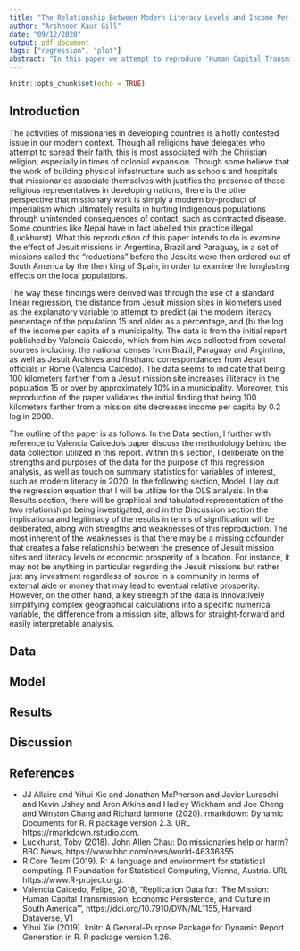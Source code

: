 ```yaml
---
title: "The Relationship Between Modern Literacy Levels and Income Per Capita Based on Proximity to Jesuit Mission Sites"
author: "Arshnoor Kaur Gill"
date: "09/12/2020"
output: pdf_document
tags: ["regression", "plot"]
abstract: "In this paper we attempt to reproduce 'Human Capital Transmission, Economic Persistance and Culture in South America' by Felipe Valencia Caicedo. We found that there is a 10% increase in modern literacy levels and a 0.2 log increase in the income per capita if one lives in a municipality 100 km closer to a Jesuit mission site in Brazil, Paraguay and Argentina. This suggests that investment in a community may lead to a longterm development of the prosperity of a community, and that the impact of missionaries on communities is a complex relation that deserves further research. A weakness is that through using Jesuit mission sites as proxies for sources of investment in this community, a false linkage could be created between the presence of missionaries and economic and social development in a municipality."
---
```


```r
knitr::opts_chunk$set(echo = TRUE)
```

## Introduction
The activities of missionaries in developing countries is a hotly contested issue in our modern context. Though all religions have delegates who attempt to spread their faith, this is most associated with the Christian religion, especially in times of colonial expansion. Though some believe that the work of building physical infastructure such as schools and hospitals that missionaries associate themselves with justifies the presence of these religious representatives in developing nations, there is the other perspective that missionary work is simply a modern by-product of imperialism which ultimately results in hurting Indigenous populations through unintended consequences of contact, such as contracted disease. Some countries like Nepal have in fact labelled this practice illegal (Luckhurst). What this reproduction of this paper intends to do is examine the effect of Jesuit missions in Argentina, Brazil and Paraguay, in a set of missions called the "reductions" before the Jesuits were then ordered out of South America by the then king of Spain, in order to examine the longlasting effects on the local populations.

The way these findings were derived was through the use of a standard linear regression, the distance from Jesuit mission sites in kiometers used as the explanatory variable to attempt to predict (a) the modern literacy percentage of the population 15 and older as a percentage, and (b) the log of the income per capita of a municipality. The data is from the initial report published by Valencia Caicedo, which from him was collected from several sourses including: the national censes from Brazil, Paraguay and Argintina, as well as Jesuit Archives and firsthand correspondances from Jesuit officials in Rome (Valencia Caicedo). The data seems to indicate that being 100 kilometers farther from a Jesuit mission site increases illiteracy in the population 15 or over by approximately 10% in a municipality. Moreover, this reproduction of the paper validates the initial finding that being 100 kilometers farther from a mission site decreases income per capita by 0.2 log in 2000.

The outline of the paper is as follows. In the Data section, I further with reference to Valencia Caicedo's paper discuss the methodology behind the data collection utilized in this report. Within this section, I deliberate on the strengths and purposes of the data for the purpose of this regression analysis, as well as touch on summary statistics for variables of interest, such as modern literacy in 2020. In the following section, Model, I lay out the regression equation that I will be utilize for the OLS analysis. In the Results section, there will be graphical and tabulated representation of the two relationships being investigated, and in the Discussion section the implicationa and legitimacy of the results in terms of signification will be deliberated, along with strengths and weaknesses of this reproduction. The most inherent of the weaknesses is that there may be a missing cofounder that creates a false relationship between the presence of Jesuit mission sites and literacy levels or economic prosperity of a location. For instance, it may not be anything in particular regarding the Jesuit missions but rather just any investment regardless of source in a community in terms of external aide or money that may lead to eventual relative prosperity. However, on the other hand, a key strength of the data is innovatively simplifying complex geographical calculations into a specific numerical variable, the difference from a mission site, allows for straight-forward and easily interpretable analysis.

## Data

## Model

## Results

## Discussion

## References
- JJ Allaire and Yihui Xie and Jonathan McPherson and Javier Luraschi and Kevin Ushey and
  Aron Atkins and Hadley Wickham and Joe Cheng and Winston Chang and Richard Iannone
  (2020). rmarkdown: Dynamic Documents for R. R package version 2.3. URL
  https://rmarkdown.rstudio.com.
- Luckhurst, Toby (2018). John Allen Chau: Do missionaries help or harm? BBC News, 
  https://www.bbc.com/news/world-46336355.
- R Core Team (2019). R: A language and environment for statistical computing. R
  Foundation for Statistical Computing, Vienna, Austria. URL https://www.R-project.org/.
- Valencia Caicedo, Felipe, 2018, "Replication Data for: 'The Mission: Human Capital 
  Transmission, Economic Persistence, and Culture in South America'", 
  https://doi.org/10.7910/DVN/ML1155, Harvard Dataverse, V1
- Yihui Xie (2019). knitr: A General-Purpose Package for Dynamic Report Generation in R.
  R package version 1.26.
